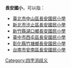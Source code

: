 '''長安國小'''，可以指：
*[[臺北市中山區長安國民小學|臺北市中山區長安國民小學]]
*[[新北市汐止區長安國民小學|新北市汐止區長安國民小學]]
*[[新竹縣湖口鄉長安國民小學|新竹縣湖口鄉長安國民小學]]
*[[臺中市西屯區長安國民小學|臺中市西屯區長安國民小學]]
*[[彰化縣竹塘鄉長安國民小學|彰化縣竹塘鄉長安國民小學]]
*[[台南市安南區長安國民小學|台南市安南區長安國民小學]]
{{disambig}}
[[Category:四字消歧义|Category:四字消歧义]]